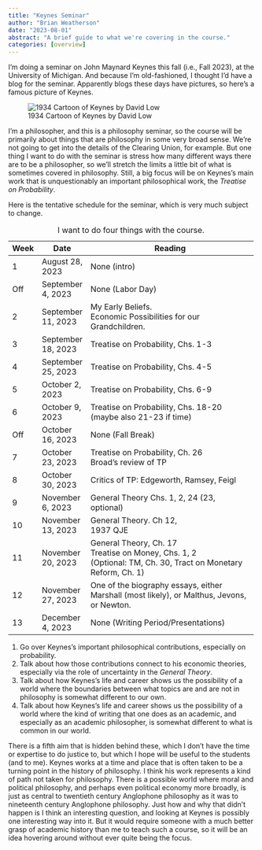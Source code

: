 ```yaml
---
title: "Keynes Seminar"
author: "Brian Weatherson"
date: "2023-08-01"
abstract: "A brief guide to what we're covering in the course."
categories: [overview]
---
```


I'm doing a seminar on John Maynard Keynes this fall (i.e., Fall 2023), at the University of Michigan. And because I'm old-fashioned, I thought I'd have a blog for the seminar. Apparently blogs these days have pictures, so here's a famous picture of Keynes.

![1934 Cartoon of Keynes by David Low](images/Keynes_caricature_Low_1934.jpg){fig-alt="A pencil drawing of Keynes lounging in an armchair" fig-align="centre"}

I'm a philosopher, and this is a philosophy seminar, so the course will be primarily about things that are philosophy in some very broad sense. We're not going to get into the details of the Clearing Union, for example. But one thing I want to do with the seminar is stress how many different ways there are to be a philosopher, so we'll stretch the limits a little bit of what is sometimes covered in philosophy. Still, a big focus will be on Keynes's main work that is unquestionably an important philosophical work, the *Treatise on Probability*.

Here is the tentative schedule for the seminar, which is very much subject to change.

+------+--------------------+--------------------------------------------------------------------------------------------+
| Week | Date               | Reading                                                                                    |
+======+====================+============================================================================================+
| 1    | August 28, 2023    | None (intro)                                                                               |
+------+--------------------+--------------------------------------------------------------------------------------------+
| Off  | September 4, 2023  | None (Labor Day)                                                                           |
+------+--------------------+--------------------------------------------------------------------------------------------+
| 2    | September 11, 2023 | My Early Beliefs.\                                                                         |
|      |                    | Economic Possibilities for our Grandchildren.                                              |
+------+--------------------+--------------------------------------------------------------------------------------------+
| 3    | September 18, 2023 | Treatise on Probability, Chs. 1-3                                                          |
+------+--------------------+--------------------------------------------------------------------------------------------+
| 4    | September 25, 2023 | Treatise on Probability, Chs. 4-5                                                          |
+------+--------------------+--------------------------------------------------------------------------------------------+
| 5    | October 2, 2023    | Treatise on Probability, Chs. 6-9                                                          |
+------+--------------------+--------------------------------------------------------------------------------------------+
| 6    | October 9, 2023    | Treatise on Probability, Chs. 18-20 (maybe also 21-23 if time)                             |
+------+--------------------+--------------------------------------------------------------------------------------------+
| Off  | October 16, 2023   | None (Fall Break)                                                                          |
+------+--------------------+--------------------------------------------------------------------------------------------+
| 7    | October 23, 2023   | Treatise on Probability, Ch. 26\                                                           |
|      |                    | Broad's review of TP                                                                       |
+------+--------------------+--------------------------------------------------------------------------------------------+
| 8    | October 30, 2023   | Critics of TP: Edgeworth, Ramsey, Feigl                                                    |
+------+--------------------+--------------------------------------------------------------------------------------------+
| 9    | November 6, 2023   | General Theory Chs. 1, 2, 24 (23, optional)                                                |
+------+--------------------+--------------------------------------------------------------------------------------------+
| 10   | November 13, 2023  | General Theory. Ch 12,\                                                                    |
|      |                    | 1937 QJE                                                                                   |
+------+--------------------+--------------------------------------------------------------------------------------------+
| 11   | November 20, 2023  | General Theory, Ch. 17\                                                                    |
|      |                    | Treatise on Money, Chs. 1, 2\                                                              |
|      |                    | (Optional: TM, Ch. 30, Tract on Monetary Reform, Ch. 1)                                    |
+------+--------------------+--------------------------------------------------------------------------------------------+
| 12   | November 27, 2023  | One of the biography essays, either Marshall (most likely), or Malthus, Jevons, or Newton. |
+------+--------------------+--------------------------------------------------------------------------------------------+
| 13   | December 4, 2023   | None (Writing Period/Presentations)                                                        |
+------+--------------------+--------------------------------------------------------------------------------------------+

: I want to do four things with the course.

1.  Go over Keynes's important philosophical contributions, especially on probability.
2.  Talk about how those contributions connect to his economic theories, especially via the role of uncertainty in the *General Theory*.
3.  Talk about how Keynes's life and career shows us the possibility of a world where the boundaries between what topics are and are not in philosophy is somewhat different to our own.
4.  Talk about how Keynes's life and career shows us the possibility of a world where the kind of writing that one does as an academic, and especially as an academic philosopher, is somewhat different to what is common in our world.

There is a fifth aim that is hidden behind these, which I don't have the time or expertise to do justice to, but which I hope will be useful to the students (and to me). Keynes works at a time and place that is often taken to be a turning point in the history of philosophy. I think his work represents a kind of path not taken for philosophy. There is a possible world where moral and political philosophy, and perhaps even political economy more broadly, is just as central to twentieth century Anglophone philosophy as it was to nineteenth century Anglophone philosophy. Just how and why that didn't happen is I think an interesting question, and looking at Keynes is possibly one interesting way into it. But it would require someone with a much better grasp of academic history than me to teach such a course, so it will be an idea hovering around without ever quite being the focus.
